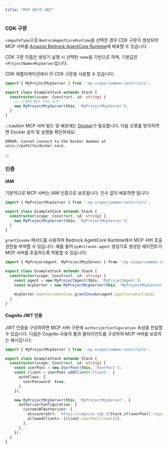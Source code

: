 ```yaml
---
title: "MCP 베드락 배포"
---
```





### CDK 구문

`computeType`으로 `BedrockAgentCoreRuntime`을 선택한 경우 CDK 구문이 생성되어 MCP 서버를 [Amazon Bedrock AgentCore Runtime](https://docs.aws.amazon.com/bedrock-agentcore/latest/devguide/agents-tools-runtime.html)에 배포할 수 있습니다.

CDK 구문 이름은 생성기 실행 시 선택한 `name`을 기반으로 하며, 기본값은 `<ProjectName>McpServer`입니다.

CDK 애플리케이션에서 이 CDK 구문을 사용할 수 있습니다:

```ts {6}
import { MyProjectMcpServer } from ':my-scope/common-constructs';

export class ExampleStack extends Stack {
  constructor(scope: Construct, id: string) {
    // 스택에 MCP 서버 추가
    new MyProjectMcpServer(this, 'MyProjectMcpServer');
  }
}
```

:::caution
MCP 서버 빌드 및 배포에는 [Docker](https://www.docker.com/)가 필요합니다. 다음 오류를 방지하려면 Docker 설치 및 실행을 확인하세요:

```
ERROR: Cannot connect to the Docker daemon at unix://path/to/docker.sock.
```
:::

### 인증

#### IAM

기본적으로 MCP 서버는 IAM 인증으로 보호됩니다. 인수 없이 배포하면 됩니다:

```ts {5}
import { MyProjectMcpServer } from ':my-scope/common-constructs';

export class ExampleStack extends Stack {
  constructor(scope: Construct, id: string) {
    new MyProjectMcpServer(this, 'MyProjectMcpServer');
  }
}
```

`grantInvoke` 메서드를 사용하여 Bedrock AgentCore Runtime에서 MCP 서버 호출 권한을 부여할 수 있습니다. 예를 들어 <Link path="/guides/py-strands-agent">`py#strands-agent`</Link> 생성기로 생성된 에이전트가 MCP 서버를 호출하도록 허용할 수 있습니다:

```ts {8}
import { MyProjectAgent, MyProjectMcpServer } from ':my-scope/common-constructs';

export class ExampleStack extends Stack {
  constructor(scope: Construct, id: string) {
    const agent = new MyProjectAgent(this, 'MyProjectAgent');
    const mcpServer = new MyProjectMcpServer(this, 'MyProjectMcpServer');

    mcpServer.agentCoreRuntime.grantInvoke(agent.agentCoreRuntime);
  }
}
```

#### Cognito JWT 인증

JWT 인증을 구성하려면 MCP 서버 구문에 `authorizerConfiguration` 속성을 전달할 수 있습니다. 다음은 Cognito 사용자 풀과 클라이언트를 구성하여 MCP 서버를 보호하는 예시입니다:

```ts {14-17}
import { MyProjectMcpServer } from ':my-scope/common-constructs';

export class ExampleStack extends Stack {
  constructor(scope: Construct, id: string) {
    const userPool = new UserPool(this, 'UserPool');
    const client = userPool.addClient('Client', {
      authFlows: {
        userPassword: true,
      },
    });

    new MyProjectMcpServer(this, 'MyProjectMcpServer', {
      authorizerConfiguration: {
        customJWTAuthorizer: {
          discoveryUrl: `https://cognito-idp.${Stack.of(userPool).region}.amazonaws.com/${userPool.userPoolId}/.well-known/openid-configuration`,
          allowedClients: [client.userPoolClientId],
        },
      },
    });
  }
}
```